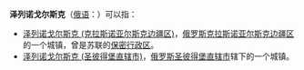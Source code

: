 '''泽列诺戈尔斯克'''（[[俄语|俄语]]：'''{{lang|ru|Зеленогорск}}'''）可以指：
*[[泽列诺戈尔斯克_(克拉斯诺亚尔斯克边疆区)|泽列诺戈尔斯克 (克拉斯诺亚尔斯克边疆区)]]，[[俄罗斯|俄罗斯]][[克拉斯诺亚尔斯克边疆区|克拉斯诺亚尔斯克边疆区]]的一个城镇，曾是苏联的[[保密行政区|保密行政区]]。
*[[泽列诺戈尔斯克_(圣彼得堡直辖市)|泽列诺戈尔斯克 (圣彼得堡直辖市)]]，[[俄罗斯|俄罗斯]][[圣彼得堡直辖市|圣彼得堡直辖市]]辖下的一个城镇。
{{Disambiguation|Z|Cat=七字地名译名消歧义}}